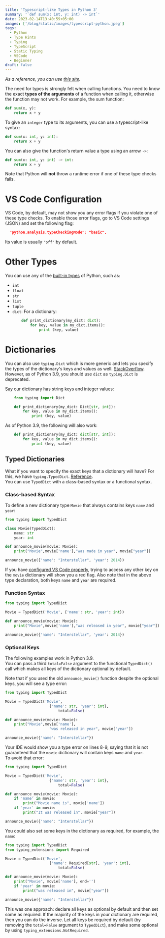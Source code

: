 ```yaml
---
title: 'Typescript-like Types in Python 3'
summary: '`def sum(x: int, y: int) -> int`'
date: 2023-02-14T13:40:59+05:00
images: ['/blog/static/images/typescript-python.jpeg']
tags:
  - Python
  - Type Hints
  - Typing
  - TypeScript
  - Static Typing
  - VSCode
  - Beginner
draft: false
---
```


_As a reference, you can use [this site](https://typing.readthedocs.io/en/latest/)._

The need for types is strongly felt when calling functions. You need to know the exact **types of the arguments** of a function when calling it, otherwise the function may not work. For example, the sum function:

```python
def sum(x, y):
    return x + y
```

To give an `integer` type to its arguments, you can use a typescript-like syntax:

```python
def sum(x: int, y: int):
    return x + y
```

You can also give the function's return value a type using an arrow `->`:

```python
def sum(x: int, y: int) -> int:
    return x + y
```

Note that Python will **not** throw a runtime error if one of these type checks fails.

# VS Code Configuration

VS Code, by default, may not show you any error flags if you violate one of these type checks. To enable those error flags, go to VS Code settings (JSON) and set the following flag:

```json
  "python.analysis.typeCheckingMode": "basic",
```

Its value is usually `"off"` by default.

# Other Types

You can use any of the [built-in types](https://docs.python.org/3/library/stdtypes.html) of Python, such as:

- `int`
- `float`
- `str`
- `list`
- `tuple`
- `dict`: For a dictionary:
  ```python
      def print_dictionary(my_dict: dict):
          for key, value in my_dict.items():
              print (key, value)
  ```

# Dictionaries

You can also use `typing.Dict` which is more generic and lets you specify the types of the dictionary's keys and values as well. [StackOverflow](https://stackoverflow.com/questions/37087457/difference-between-defining-typing-dict-and-dict). However, as of Python 3.9, you should use `dict` as `typing.Dict` is deprecated.

Say our dictionary has string keys and integer values:

```python {hl_lines="3"}
    from typing import Dict

    def print_dictionary(my_dict: Dict[str, int]):
        for key, value in my_dict.items():
            print (key, value)
```

As of Python 3.9, the following will also work:

```python {hl_lines="1"}
    def print_dictionary(my_dict: dict[str, int]):
        for key, value in my_dict.items():
            print (key, value)
```

## Typed Dictionaries

What if you want to specify the exact keys that a dictionary will have? For this, we have `typing.TypedDict`. [Reference](https://peps.python.org/pep-0589/).  
You can use `TypedDict` with a class-based syntax or a functional syntax.

### Class-based Syntax

To define a new dictionary type `Movie` that always contains keys `name` and `year`:

```python {hl_Lines="3-5 7"}
from typing import TypedDict

class Movie(TypedDict):
    name: str
    year: int

def announce_movie(movie: Movie):
    print("Movie",movie['name'],"was made in year", movie["year"])

announce_movie({'name': "Interstellar", 'year': 2014})
```

If you have [configured VS Code properly](#vscode-config), trying to access any other key on the `movie` dictionary will show you a red flag. Also note that in the above type declaration, both keys `name` and `year` are required.

### Function Syntax

```python {hl_Lines="3"}
from typing import TypedDict

Movie = TypedDict('Movie', {'name': str, 'year': int})

def announce_movie(movie: Movie):
    print("Movie",movie['name'],"was released in year", movie["year"])

announce_movie({'name': "Interstellar", 'year': 2014})
```

### Optional Keys

The following examples work in Python 3.9.  
You can pass a third `total=False` argument to the functional `TypedDict()` call which makes all keys of the dictionary optional by default.

Note that if you used the old `announce_movie()` function despite the optional keys, you will see a type error:

```python {hl_lines="5", linenos=true}
from typing import TypedDict

Movie = TypedDict('Movie',
                    {'name': str, 'year': int},
                        total=False)

def announce_movie(movie: Movie):
    print("Movie",movie['name'],
                    "was released in year", movie["year"])

announce_movie({'name': "Interstellar"})
```

Your IDE would show you a type error on lines 8-9, saying that it is not guaranteed that the `movie` dictionary will contain keys `name` and `year`.  
To avoid that error:

```python {hl_lines="8-11"}
from typing import TypedDict

Movie = TypedDict('Movie',
                    {'name': str, 'year': int},
                        total=False)

def announce_movie(movie: Movie):
    if 'name' in movie:
        print("Movie name is", movie['name'])
    if 'year' in movie:
        print("It was released in", movie["year"])

announce_movie({'name': "Interstellar"})
```

You could also set some keys in the dictionary as required, for example, the `name`:

```python {hl_lines="2 5"}
from typing import TypedDict
from typing_extensions import Required

Movie = TypedDict('Movie',
                    {'name': Required[str], 'year': int},
                        total=False)

def announce_movie(movie: Movie):
    print("Movie", movie['name'], end='')
    if 'year' in movie:
        print("was released in", movie["year"])

announce_movie({'name': "Interstellar"})
```

This was one approach: declare all keys as optional by default and then set some as required. If the majority of the keys in your dictionary are required, then you can do the inverse. Let all keys be required by default (by removing the `total=False` argument to `TypedDict`), and make some optional by using `typing_extensions.NotRequired`.
